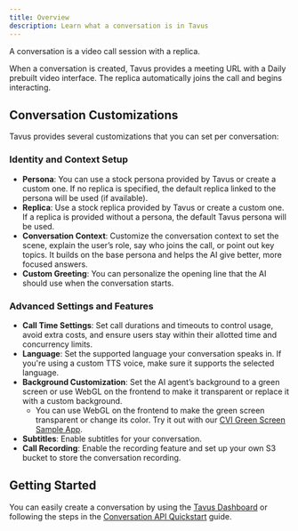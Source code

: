 ```yaml
---
title: Overview
description: Learn what a conversation is in Tavus
---
```


A conversation is a video call session with a replica.

When a conversation is created, Tavus provides a meeting URL with a Daily prebuilt video interface. The replica automatically joins the call and begins interacting.

## Conversation Customizations
Tavus provides several customizations that you can set per conversation:
### Identity and Context Setup
- **Persona**: You can use a stock persona provided by Tavus or create a custom one. If no replica is specified, the default replica linked to the persona will be used (if available).
- **Replica**: Use a stock replica provided by Tavus or create a custom one. If a replica is provided without a persona, the default Tavus persona will be used.
- **Conversation Context**: Customize the conversation context to set the scene, explain the user’s role, say who joins the call, or point out key topics. It builds on the base persona and helps the AI give better, more focused answers.
- **Custom Greeting**: You can personalize the opening line that the AI should use when the conversation starts.
### Advanced Settings and Features
- **Call Time Settings**: Set call durations and timeouts to control usage, avoid extra costs, and ensure users stay within their allotted time and concurrency limits.
- **Language**: Set the supported language your conversation speaks in. If you're using a custom TTS voice, make sure it supports the selected language.
- **Background Customization**: Set the AI agent’s background to a green screen or use WebGL on the frontend to make it transparent or replace it with a custom background.
   - You can use WebGL on the frontend to make the green screen transparent or change its color. Try it out with our [CVI Green Screen Sample App](https://andy-tavus.github.io/CVI-greenscreen-webGL/).
- **Subtitles**: Enable subtitles for your conversation.
- **Call Recording**: Enable the recording feature and set up your own S3 bucket to store the conversation recording.

## Getting Started
You can easily create a conversation by using the [Tavus Dashboard](https://platform.tavus.io/) or following the steps in the [Conversation API Quickstart](https://docs.google.com/document/d/1C4y9QTaM8SeWcgOV-xsUdRllQVqibsI8GERfO0UxD_o/edit?usp=sharing) guide.


